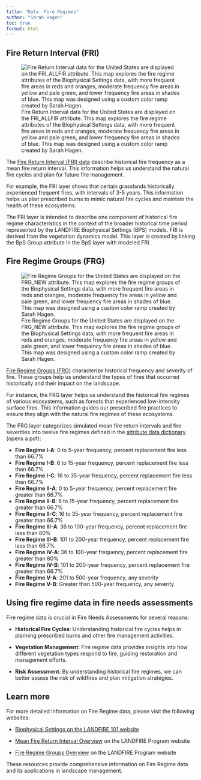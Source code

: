 ```yaml
---
title: "Data: Fire Regimes"
author: "Sarah Hagen"
toc: true
format: html
---
```

## Fire Return Interval (FRI)
![Fire Return Interval data for the United States are displayed on the FRI_ALLFIR attribute. This map explores the fire regime attributes of the Biophysical Settings data, with more frequent fire areas in reds and oranges, moderate frequency fire areas in yellow and pale green, and lower frequency fire areas in shades of blue. This map was designed using a custom color ramp created by Sarah Hagen.](images/3-fri-map.bmp){fig-alt="A map of the Fire Return Interval data for the Contiguous United States, Alaska, and Hawaii."}

The [Fire Return Interval (FRI) data](https://landfire.gov/fire-regime/fri) describe historical fire frequency as a mean fire return interval. This information helps us understand the natural fire cycles and plan for future fire management.

For example, the FRI layer shows that certain grasslands historically experienced frequent fires, with intervals of 3-5 years. This information helps us plan prescribed burns to mimic natural fire cycles and maintain the health of these ecosystems.

The FRI layer is intended to describe one component of historical fire regime characteristics in the context of the broader historical time period represented by the LANDFIRE Biophysical Settings (BPS) models. FRI is derived from the vegetation dynamics model. This layer is created by linking the BpS Group attribute in the BpS layer with modeled FRI.

## Fire Regime Groups (FRG)
![Fire Regime Groups for the United States are displayed on the FRG_NEW attribute. This map explores the fire regime groups of the Biophysical Settings data, with more frequent fire areas in reds and oranges, moderate frequency fire areas in yellow and pale green, and lower frequency fire areas in shades of blue. This map was designed using a custom color ramp created by Sarah Hagen.](images/4-frg-map.bmp){fig-alt="A map of the Fire Return Groups data for the Contiguous United States, Alaska, and Hawaii."}

[Fire Regime Groups (FRG)](https://landfire.gov/fire-regime/frg) characterize historical frequency and severity of fire. These groups help us understand the types of fires that occurred historically and their impact on the landscape.

For instance, the FRG layer helps us understand the historical fire regimes of various ecosystems, such as forests that experienced low-intensity surface fires. This information guides our prescribed fire practices to ensure they align with the natural fire regimes of these ecosystems.

The FRG layer categorizes simulated mean fire return intervals and fire severities into twelve fire regimes defined in the [attribute data dictionary](https://landfire.gov/sites/default/files/DataDictionary/LF2020/LF20_BPSADD_220.pdf) (opens a pdf):

- **Fire Regime I-A**: 0 to 5-year frequency, percent replacement fire less than 66.7%
- **Fire Regime I-B**: 6 to 15-year frequency, percent replacement fire less than 66.7%
- **Fire Regime I-C**: 16 to 35-year frequency, percent replacement fire less than 66.7%
- **Fire Regime II-A**: 0 to 5-year frequency, percent replacement fire greater than 66.7%
- **Fire Regime II-B**: 6 to 15-year frequency, percent replacement fire greater than 66.7%
- **Fire Regime II-C**: 16 to 35-year frequency, percent replacement fire greater than 66.7%
- **Fire Regime III-A**: 36 to 100-year frequency, percent replacement fire less than 80%
- **Fire Regime III-B**: 101 to 200-year frequency, percent replacement fire less than 66.7%
- **Fire Regime IV-A**: 36 to 100-year frequency, percent replacement fire greater than 80%
- **Fire Regime IV-B**: 101 to 200-year frequency, percent replacement fire greater than 66.7%
- **Fire Regime V-A**: 201 to 500-year frequency, any severity
- **Fire Regime V-B**: Greater than 500-year frequency, any severity

## Using fire regime data in fire needs assessments

Fire regime data is crucial in Fire Needs Assessments for several reasons:

- **Historical Fire Cycles**: Understanding historical fire cycles helps in planning prescribed burns and other fire management activities.

- **Vegetation Management**: Fire regime data provides insights into how different vegetation types respond to fire, guiding restoration and management efforts.

- **Risk Assessment**: By understanding historical fire regimes, we can better assess the risk of wildfires and plan mitigation strategies.

## Learn more
For more detailed information on Fire Regime data, please visit the following websites:

- [Biophysical Settings on the LANDFIRE 101 website](https://landfire-tnc.github.io/LANDFIRE_101/LANDFIRE_Datasets/1_Vegetation/Biophysical_Settings/2-bps_spatial.html)

- [Mean Fire Return Interval Overview](https://landfire.gov/fire-regime/fri) on the LANDFIRE Program website

- [Fire Regime Groups Overview](https://landfire.gov/fire-regime/frg) on the LANDFIRE Program website

These resources provide comprehensive information on Fire Regime data and its applications in landscape management.